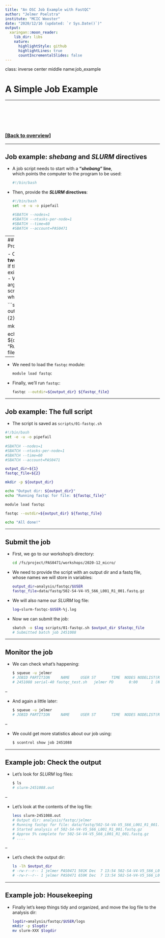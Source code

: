 ```yaml
---
title: "An OSC Job Example with FastQC"
author: "Jelmer Poelstra"
institute: "MCIC Wooster"
date: "2020/12/16 (updated: `r Sys.Date()`)"
output:
  xaringan::moon_reader:
    lib_dir: libs
    nature:
      highlightStyle: github
      highlightLines: true
      countIncrementalSlides: false
---
```

class: inverse center middle
name:job_example


# A Simple Job Example

-----

<br><br><br><br>

### [[Back to overview]](#overview)

---

## Job example: *shebang* and *SLURM* directives

- A job script needs to start with a **"*shebang*" line**,   
  which points the computer to the program to be used:

  ```sh
  #!/bin/bash
  ```

- Then, provide the **_SLURM_ directives**:

  ```sh
  #!/bin/bash
  set -e -u -o pipefail
  
  #SBATCH --nodes=1
  #SBATCH --ntasks-per-node=1
  #SBATCH --time=60
  #SBATCH --account=PAS0471
  ```

---
## Job example: Processing arguments

- Our script will have **two arguments**, and:
  - If the output dir doesn't exist yet, we'll create it.
  - We'll print the arguments back to screen to check whether all is well.

  ```sh
  output_dir=${1}
  fastqc_file=${2}
  
  mkdir -p ${output_dir}
  
  echo "Output dir: ${output_dir}"
  echo "Running fastqc for file: ${fastqc_file}"
  ```

--

- We need to load the `fastqc` module:
  ```sh
  module load fastqc
  ```

- Finally, we'll run `fastqc`:  
  ```sh
  fastqc --outdir=${output_dir} ${fastqc_file}
  ```

---

## Job example: The full script

- The script is saved as `scripts/01-fastqc.sh`

```sh
#!/bin/bash
set -e -u -o pipefail
  
#SBATCH --nodes=1
#SBATCH --ntasks-per-node=1
#SBATCH --time=60
#SBATCH --account=PAS0471

output_dir=${1}  
fastqc_file=${2}

mkdir -p ${output_dir}

echo "Output dir: ${output_dir}"
echo "Running fastqc for file: ${fastqc_file}"

module load fastqc

fastqc --outdir=${output_dir} ${fastqc_file}

echo "All done!"
```

---

## Submit the job

- First, we go to our workshop's directory:
  ```sh
  cd /fs/project/PAS0471/workshops/2020-12_micro/
  ```
  
- We need to provide the script with an output dir and a fastq file,   
  whose names we will store in variables:
  
  ```sh
  output_dir=analysis/fastqc/$USER
  fastqc_file=data/fastq/502-S4-V4-V5_S66_L001_R1_001.fastq.gz
  ```

- We will also name our *SLURM* log file:
  ```sh
  log=slurm-fastqc-$USER-%j.log
  ```

- Now we can submit the job:

  ```sh
  sbatch -o $log scripts/01-fastqc.sh $output_dir $fastqc_file
  # Submitted batch job 2451088
  ```

---

## Monitor the job

- We can check what's happening:

  ```sh
  $ squeue -u jelmer
  # JOBID PARTITION     NAME     USER ST       TIME  NODES NODELIST(REASON) 
  # 2451088 serial-40 fastqc_test.sh   jelmer PD       0:00      1 (None) 
  ```

--

- And again a little later:

  ```sh
  $ squeue -u jelmer
  # JOBID PARTITION     NAME     USER ST       TIME  NODES NODELIST(REASON) 
  ```

--

- We could get more statistics about our job using:

  ```sh
  $ scontrol show job 2451088
  ```

---

## Example job: Check the output

- Let's look for *SLURM* log files: 

  ```sh
  $ ls
  # slurm-2451088.out
  ```

--

- Let's look at the contents of the log file:

  ```sh
  less slurm-2451088.out
  # Output dir: analysis/fastqc/jelmer
  # Running fastqc for file: data/fastq/502-S4-V4-V5_S66_L001_R1_001.fastq.gz
  # Started analysis of 502-S4-V4-V5_S66_L001_R1_001.fastq.gz
  # Approx 5% complete for 502-S4-V4-V5_S66_L001_R1_001.fastq.gz
  # ....
  ```

--

- Let's check the output dir:

  ```sh
  ls -lh $output_dir
  # -rw-r--r-- 1 jelmer PAS0471 501K Dec  7 13:54 502-S4-V4-V5_S66_L001_R1_001_fastqc.html
  # -rw-r--r-- 1 jelmer PAS0471 659K Dec  7 13:54 502-S4-V4-V5_S66_L001_R1_001_fastqc.zip
  ```

---

## Example job: Housekeeping

- Finally let's keep things tidy and organized,
  and move the log file to the analysis dir:

  ```sh
  logdir=analysis/fastqc/$USER/logs
  mkdir -p $logdir
  mv slurm-XXX $logdir
  ```
  

